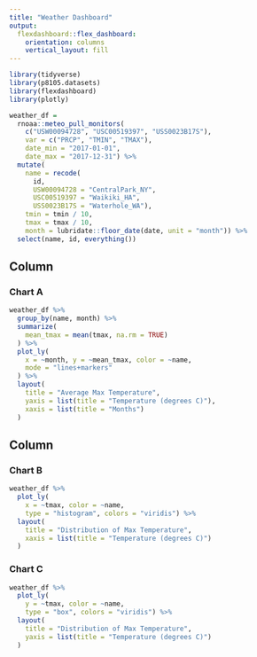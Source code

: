 ```yaml
---
title: "Weather Dashboard"
output: 
  flexdashboard::flex_dashboard:
    orientation: columns
    vertical_layout: fill
---
```


```r
library(tidyverse)
library(p8105.datasets)
library(flexdashboard)
library(plotly)
```

```r
weather_df = 
  rnoaa::meteo_pull_monitors(
    c("USW00094728", "USC00519397", "USS0023B17S"),
    var = c("PRCP", "TMIN", "TMAX"), 
    date_min = "2017-01-01",
    date_max = "2017-12-31") %>%
  mutate(
    name = recode(
      id, 
      USW00094728 = "CentralPark_NY", 
      USC00519397 = "Waikiki_HA",
      USS0023B17S = "Waterhole_WA"),
    tmin = tmin / 10,
    tmax = tmax / 10,
    month = lubridate::floor_date(date, unit = "month")) %>%
  select(name, id, everything())
```

Column {data-width=650}
-----------------------------------------------------------------------

### Chart A

```r
weather_df %>%
  group_by(name, month) %>%
  summarize(
    mean_tmax = mean(tmax, na.rm = TRUE)
  ) %>%
  plot_ly(
    x = ~month, y = ~mean_tmax, color = ~name,
    mode = "lines+markers"
  ) %>%
  layout(
    title = "Average Max Temperature",
    yaxis = list(title = "Temperature (degrees C)"),
    xaxis = list(title = "Months")
  )
```

Column {data-width=350}
-----------------------------------------------------------------------

### Chart B

```r
weather_df %>%
  plot_ly(
    x = ~tmax, color = ~name,
    type = "histogram", colors = "viridis") %>%
  layout(
    title = "Distribution of Max Temperature",
    xaxis = list(title = "Temperature (degrees C)")
  ) 
```

### Chart C

```r
weather_df %>%
  plot_ly(
    y = ~tmax, color = ~name,
    type = "box", colors = "viridis") %>%
  layout(
    title = "Distribution of Max Temperature",
    yaxis = list(title = "Temperature (degrees C)")
  ) 
```
